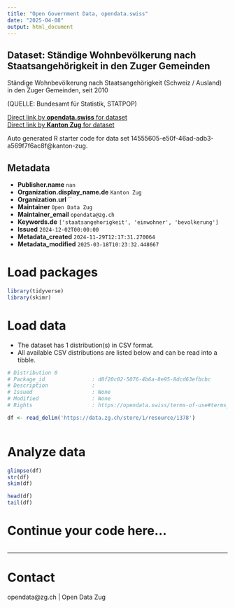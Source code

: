 ```yaml
---
title: "Open Government Data, opendata.swiss"
date: "2025-04-08"
output: html_document
---
```


## Dataset: Ständige Wohnbevölkerung nach Staatsangehörigkeit in den Zuger Gemeinden

Ständige Wohnbevölkerung nach Staatsangehörigkeit (Schweiz / Ausland) in den Zuger Gemeinden, seit 2010

(QUELLE: Bundesamt für Statistik, STATPOP)

[Direct link by **opendata.swiss** for dataset](https://opendata.swiss/de/dataset/standige-wohnbevolkerung-nach-staatsangehorigkeit-in-den-zuger-gemeinden)<br>
[Direct link by **Kanton Zug** for dataset](https://www.zg.ch/behoerden/gesundheitsdirektion/statistikfachstelle/themen/01bevoelkerungszahlen/bevoelkerungsstand)

Auto generated R starter code for data set 14555605-e50f-46ad-adb3-a569f7f6ac8f@kanton-zug.

## Metadata

- **Publisher.name** `nan`
- **Organization.display_name.de** `Kanton Zug`
- **Organization.url** ``
- **Maintainer** `Open Data Zug`
- **Maintainer_email** `opendata@zg.ch`
- **Keywords.de** `['staatsangehorigkeit', 'einwohner', 'bevolkerung']`
- **Issued** `2024-12-02T00:00:00`
- **Metadata_created** `2024-11-29T12:17:31.270064`
- **Metadata_modified** `2025-03-18T10:23:32.448667`


# Load packages

```r

library(tidyverse)
library(skimr)

```

# Load data

-   The dataset has 1 distribution(s) in CSV format.
-   All available CSV distributions are listed below and can be read into a tibble.

```r

# Distribution 0
# Package_id               : d0f20c02-5076-4b6a-8e95-8dcd63efbcbc
# Description              : 
# Issued                   : None
# Modified                 : None
# Rights                   : https://opendata.swiss/terms-of-use#terms_by

df <- read_delim('https://data.zg.ch/store/1/resource/1378')



```

# Analyze data

```r

glimpse(df)
str(df)
skim(df)

head(df)
tail(df)

```

# Continue your code here...

```r

```

------------------------------------------------------------------------

# Contact

opendata@zg.ch | Open Data Zug
